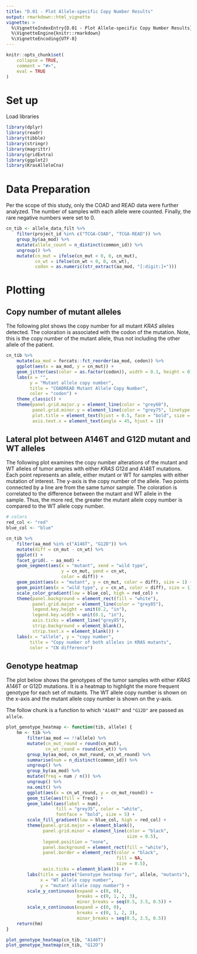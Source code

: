 ```yaml
---
title: "D.01 - Plot Allele-specific Copy Number Results"
output: rmarkdown::html_vignette
vignette: >
  %\VignetteIndexEntry{D.01 - Plot Allele-specific Copy Number Results}
  %\VignetteEngine{knitr::rmarkdown}
  %\VignetteEncoding{UTF-8}
---
```


```r
knitr::opts_chunk$set(
    collapse = TRUE,
    comment = "#>",
    eval = TRUE
)
```

# Set up

Load libraries

```r
library(dplyr)
library(readr)
library(tibble)
library(stringr)
library(magrittr)
library(gridExtra)
library(ggplot2)
library(KrasAlleleCna)
```

# Data Preparation

Per the scope of this study, only the COAD and READ data were further analyzed. The number of samples with each allele were counted. Finally, the rare negative numbers were set to 0.

```r
cn_tib <- allele_data_filt %>%
    filter(project_id %in% c("TCGA-COAD", "TCGA-READ")) %>%
    group_by(aa_mod) %>%
    mutate(allele_count = n_distinct(common_id)) %>%
    ungroup() %>%
    mutate(cn_mut = ifelse(cn_mut < 0, 0, cn_mut),
           cn_wt = ifelse(cn_wt < 0, 0, cn_wt),
           codon = as.numeric(str_extract(aa_mod, "[:digit:]+")))
```


# Plotting

## Copy number of mutant alleles

The following plot shows the copy number for all mutant *KRAS* alleles detected. The coloration is associated with the codon of the mutation. Note, this is the copy number of the mutant allele, thus not including the other allele of the patient.

```r
cn_tib %>%
    mutate(aa_mod = forcats::fct_reorder(aa_mod, codon)) %>%
    ggplot(aes(x = aa_mod, y = cn_mut)) +
    geom_jitter(aes(color = as.factor(codon)), width = 0.1, height = 0) +
    labs(x = "",
         y = "Mutant allele copy number",
         title = "COADREAD Mutant Allele Copy Number",
         color = "codon") +
    theme_classic() +
    theme(panel.grid.major.y = element_line(color = "grey60"),
          panel.grid.minor.y = element_line(color = "grey75", linetype = 2),
          plot.title = element_text(hjust = 0.5, face = "bold", size = 14),
          axis.text.x = element_text(angle = 45, hjust = 1))
```


## Lateral plot between A146T and G12D mutant and WT alleles

The following plot examines the copy number alterations of the mutant and WT alleles of tumor amples with either *KRAS* G12d and A146T mutations. Each point represents an allele, either mutant or WT for samples with either mutation of interest. The y-axis is the copy number of the allele. Two points connected by a line are from the same tumor sample. The coloration is correlated to the difference between the mutant and WT allele in the sample. Thus, the more red, the greater the mutant allele copy number is compared to the WT allele copy number.

```r
# colors
red_col <- "red"
blue_col <- "blue"

cn_tib %>%
    filter(aa_mod %in% c("A146T", "G12D")) %>%
    mutate(diff = cn_mut - cn_wt) %>%
    ggplot() +
    facet_grid(. ~ aa_mod) +
    geom_segment(aes(x = "mutant", xend = "wild type",
                     y = cn_mut, yend = cn_wt,
                     color = diff)) +
    geom_point(aes(x = "mutant", y = cn_mut, color = diff), size = 1) +
    geom_point(aes(x = "wild type", y = cn_wt, color = diff), size = 1) +
    scale_color_gradient(low = blue_col, high = red_col) +
    theme(panel.background = element_rect(fill = "white"),
          panel.grid.major = element_line(color = "grey85"),
          legend.key.height = unit(0.2, "in"),
          legend.key.width = unit(0.1, "in"),
          axis.ticks = element_line("grey85"),
          strip.background = element_blank(),
          strip.text.x = element_blank()) +
    labs(x = "allele", y = "copy number",
         title = "Copy number of both alleles in KRAS mutants",
         color = "CN difference")
```


## Genotype heatmap

The plot below shows the genotypes of the tumor samples with either *KRAS* A146T or G12D mutations. It is a heatmap to highlight the more frequent genotype for each set of mutants. The WT allele copy number is shown on the x-axis and the mutant allele copy number is shown on the y-axis.

The follow chunk is a function to which `"A146T"` and `"G12D"` are passed as `allele`.

```r
plot_genotype_heatmap <- function(tib, allele) {
    hm <- tib %>%
        filter(aa_mod == !!allele) %>%
        mutate(cn_mut_round = round(cn_mut),
               cn_wt_round = round(cn_wt)) %>%
        group_by(aa_mod, cn_mut_round, cn_wt_round) %>%
        summarise(num = n_distinct(common_id)) %>%
        ungroup() %>%
        group_by(aa_mod) %>%
        mutate(freq = num / n()) %>%
        ungroup() %>%
        na.omit() %>%
        ggplot(aes(x = cn_wt_round, y = cn_mut_round)) +
        geom_tile(aes(fill = freq)) +
        geom_label(aes(label = num),
                   fill = "grey35", color = "white",
                   fontface = "bold", size = 5) +
        scale_fill_gradient(low = blue_col, high = red_col) +
        theme(panel.grid.major = element_blank(),
              panel.grid.minor = element_line(color = "black",
                                              size = 0.5),
              legend.position = "none",
              panel.background = element_rect(fill = "white"),
              panel.border = element_rect(color = "black",
                                          fill = NA,
                                          size = 0.5),
              axis.ticks = element_blank()) +
        labs(title = paste("Genotype heatmap for", allele, "mutants"),
             x = "WT allele copy number",
             y = "mutant allele copy number") +
        scale_y_continuous(expand = c(0, 0),
                           breaks = c(0, 1, 2, 3),
                           minor_breaks = seq(0.5, 3.5, 0.5)) +
        scale_x_continuous(expand = c(0, 0),
                           breaks = c(0, 1, 2, 3),
                           minor_breaks = seq(0.5, 3.5, 0.5))
    return(hm)
}
```

```r
plot_genotype_heatmap(cn_tib, "A146T")
plot_genotype_heatmap(cn_tib, "G12D")
```

